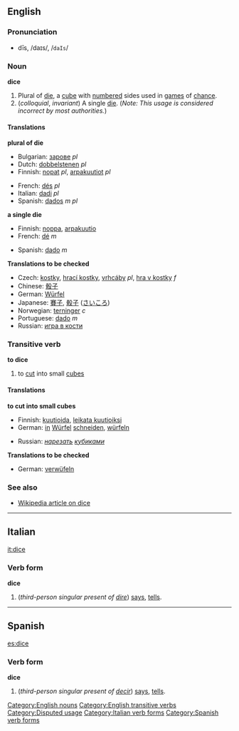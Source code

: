 ==English==

===Pronunciation===
*dīs, /daɪs/, /<tt>daIs</tt>/

===Noun===
'''dice'''

# Plural of [[die]], a [[cube]] with [[number]]ed sides used in [[games]] of [[chance]].
# (''colloquial'', ''invariant'') A single [[die]]. (''Note: This usage is considered incorrect by most authorities.'')

====Translations====
'''plural of die'''
{{top}}
*Bulgarian: [[зарове]] ''pl''
*Dutch: [[dobbelstenen]] ''pl''
*Finnish: [[nopat]] ''pl'', [[arpakuutiot]] ''pl''
{{mid}}
*French: [[dés]] ''pl''
*Italian: [[dadi]] ''pl''
*Spanish: [[dados]] ''m pl''
{{bottom}}

'''a single die'''
{{top}}
*Finnish: [[noppa]], [[arpakuutio]]
*French: [[dé]] ''m''
{{mid}}
*Spanish: [[dado]] ''m''
{{bottom}}

'''Translations to be checked'''
{{checktrans}}
*Czech: [[kostky]], [[hrací kostky]], [[vrhcáby]] ''pl'', [[hra v kostky]] ''f''
*Chinese: [[骰子]]
*German: [[Würfel]]
*Japanese: [[賽子]], [[骰子]] ([[さいころ]])
*Norwegian: [[terninger]] ''c''
*Portuguese: [[dado]] ''m''
*Russian: [[игра в кости]]

===Transitive verb===
'''to dice'''

# to [[cut]] into small [[cube]]s

====Translations====

'''to cut into small cubes'''
{{top}}
*Finnish: [[kuutioida]], [[leikata kuutioiksi]]
*German: [[in]] [[Würfel]] [[schneiden]], [[würfeln]]
{{mid}}
*Russian: ''[[нарезать]] [[кубик|кубиками]]''
{{bottom}}

'''Translations to be checked'''
{{checktrans}}
*German: [[verwüfeln]]

===See also===

*[[w:dice|Wikipedia article on dice]]
[[Category:English nouns]]
[[Category:English transitive verbs]]
[[Category:Disputed usage]]
----

==Italian==
[[it:dice]]
===Verb form===
'''dice'''

# (''third-person singular present of [[dire]]'') [[says]], [[tells]].
[[Category:Italian verb forms]]
----

==Spanish==
[[es:dice]]
===Verb form===
'''dice'''

# (''third-person singular present of [[decir]]'') [[says]], [[tells]].

[[Category:Spanish verb forms]]